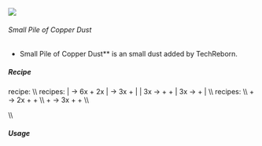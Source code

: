 ![](/mods/techreborn/small_pile_of_copper_dust.png)

###### Small Pile of Copper Dust

- Small Pile of Copper Dust** is an small dust added by
        TechReborn.


##### Recipe

<Mcitem id="minecraft:crafting_table"/> recipe: \\\\
<Recipe recipe=" input air air air input air techreborn:copper_dust air
input air air air output techreborn:small_pile_of_copper_dust,4
"/>
<Mcitem id="techreborn:industrial_centrifuge"/>
recipes: \| <Mcitem id="techreborn:bronze_dust"/>
-\>
6x<Mcitem id="techreborn:small_pile_of_copper_dust"/> +
2x<Mcitem id="techreborn:small_pile_of_tin_dust"/>
\| <Mcitem id="techreborn:brass_dust"/> -\> 3x
<Mcitem id="techreborn:small_pile_of_copper_dust"/> +
<Mcitem id="techreborn:small_pile_of_zinc_dust"/> \|
\| 3x <Mcitem id="techreborn:nickel_dust"/> -\>
<Mcitem id="techreborn:small_pile_of_iron_dust"/> +
<Mcitem id="techreborn:small_pile_of_gold_dust"/> +
<Mcitem id="techreborn:small_pile_of_copper_dust"/>
\| 3x <Mcitem id="techreborn:gold_dust"/> -\>
<Mcitem id="techreborn:small_pile_of_copper_dust"/> +
<Mcitem id="techreborn:small_pile_of_nickel_dust"/>
\| \\\\ <Mcitem id="techreborn:industrial_grinder"/>
recipes: \\\\ <Mcitem id="minecraft:gold_ore"/> +
<Mcitem id="techreborn:water_cell"/> -\>
2x<Mcitem id="techreborn:gold_dust"/> +
<Mcitem id="techreborn:small_pile_of_copper_dust"/> +
<Mcitem id="techreborn:small_pile_of_nickel_dust"/>\\\\
<Mcitem id="minecraft:gold_ore"/> +
<Mcitem id="techreborn:mercury_cell"/> -\>
3x<Mcitem id="techreborn:gold_dust"/> +
<Mcitem id="techreborn:small_pile_of_copper_dust"/> +
<Mcitem id="techreborn:small_pile_of_nickel_dust"/>\\\\

\\\\

##### Usage

<Recipe recipe=" input techreborn:small_pile_of_copper_dust
techreborn:small_pile_of_copper_dust air input
techreborn:small_pile_of_copper_dust
techreborn:small_pile_of_copper_dust air input air air air output
techreborn:copper_dust "/>
